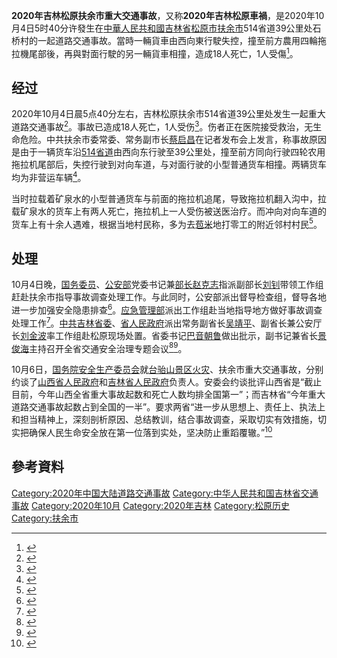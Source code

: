 {{Infobox public transit accident
| name                = 2020年吉林松原扶余市重大交通事故
| image               = 
| image_size          = 
| caption             = 
| image_map           = {{Location map|China Jilin
 | label = 事故发生地
 | position = top
 | width = 300
 | lat_deg = 45
 | lat_min = 18
 | lat_sec = 56.9
 | lat_dir = N
 | lon_deg = 125
 | lon_min = 16
 | lon_sec = 21.5
 | lon_dir = E
}}
| coordinates         = {{coord|45|18|56.9|N|125|16|21.5|E|region:MY_type:landmark|display=inline,title}}
| date                = {{Start date|2020|10|4|df=yes}}
| time                = 5点40分（[[UTC+08:00|UTC+8]]）
| location            = {{PRC}}[[吉林省|吉林省]][[松原市_(吉林省)|松原市]][[扶余市|扶余市]]514省道39公里处
| country             = 
| line                = 
| operator            = 
| owner               = 
| service             = 
| type                = 
| cause               = 
<!-- Statistics     -->
| bus                 = 
| trains              = 
| vehicles            = 
| passengers          = 
| crew                = 
| pedestrians         = 
| deaths              = 18
| injuries            = 1
| damage              = 
| property            = 
}}
'''2020年吉林松原扶余市重大交通事故'''，又称'''2020年吉林松原車禍'''，是2020年10月4日5时40分许發生在[[中華人民共和國|中華人民共和國]][[吉林省|吉林省]][[松原市_(吉林省)|松原市]][[扶余市|扶余市]]514省道39公里处石桥村的一起道路交通事故。當時一輛貨車由西向東行駛失控，撞至前方農用四輪拖拉機尾部後，再與對面行駛的另一輛貨車相撞，造成18人死亡，1人受傷<ref>{{cite news |title=吉林松原扶余市车祸已造成18死，公安部派出工作组 |url=http://www.bjnews.com.cn/news/2020/10/04/775045.html |publisher=新京報 |accessdate=2020-10-04 |archive-date=2021-04-17 |archive-url=https://web.archive.org/web/20210417115442/http://www.bjnews.com.cn/news/2020/10/04/775045.html }}</ref>。

== 经过 ==
2020年10月4日晨5点40分左右，吉林松原扶余市514省道39公里处发生一起重大道路交通事故<ref>{{Cite web|title=事故通报 公安部派工作组赶赴吉林松原扶余市重大道路交通事故现场指导调查处置工作|url=https://www.thepaper.cn/newsDetail_forward_9459299|accessdate=2020-10-04|work=澎湃新闻|archive-date=2020-10-04|archive-url=https://web.archive.org/web/20201004141209/https://www.thepaper.cn/newsDetail_forward_9459299|dead-url=no}}</ref>。事故已造成18人死亡，1人受伤<ref>{{Cite web|title=吉林扶余交通事故已致18死 公安部派组赴现场调查|url=http://www.dzwww.com/xinwen/jishixinwen/202010/t20201004_19840491.htm|accessdate=2020-10-04|work=大众网|archive-date=2020-10-04|archive-url=https://web.archive.org/web/20201004141209/http://www.dzwww.com/xinwen/jishixinwen/202010/t20201004_19840491.htm|dead-url=no}}</ref>。伤者正在医院接受救治，无生命危险。中共扶余市委常委、常务副市长[[蔡启昌|蔡启昌]]在记者发布会上发言，称事故原因是由于一辆货车沿[[514省道_(吉林)|514省道]]由西向东行驶至39公里处，撞至前方同向行驶四轮农用拖拉机尾部后，失控行驶到对向车道，与对面行驶的小型普通货车相撞。两辆货车均为非营运车辆<ref>{{Cite web|title=吉林扶余重大交通事故已致18人死亡 公安部派工作组指导调查处置工作|url=http://china.cnr.cn/NewsFeeds/20201004/t20201004_525286729.shtml|accessdate=2020-10-04|work=[[央广网|央广网]]}}</ref>。

当时拉载着矿泉水的小型普通货车与前面的拖拉机追尾，导致拖拉机翻入沟中，拉载矿泉水的货车上有两人死亡，拖拉机上一人受伤被送医治疗。而冲向对向车道的货车上有十余人遇难，根据当地村民称，多为去[[苞米|苞米]]地打零工的附近邻村村民<ref>{{Cite web|title=吉林扶余车祸致18人死亡，附近村民称死者多为去掰苞米的零工|url=http://www.bjnews.com.cn/news/2020/10/04/775057.html|accessdate=2020-10-04|last=新京报|work=[[新京报|新京报]]|archive-date=2020-11-03|archive-url=https://web.archive.org/web/20201103083345/http://www.bjnews.com.cn/news/2020/10/04/775057.html}}</ref>。

== 处理 ==
10月4日晚，[[国务委员|国务委员]]、[[中华人民共和国公安部|公安部]]党委书记兼[[中华人民共和国公安部部长|部长]][[赵克志|赵克志]]指派副部长[[刘钊_(1963年)|刘钊]]带领工作组赶赴扶余市指导事故调查处理工作。与此同时，公安部派出督导检查组，督导各地进一步加强安全隐患排查<ref>{{Cite web|title=痛心！已致18死1伤！吉林扶余发生重大交通事故|url=https://www.thepaper.cn/newsDetail_forward_9460645|accessdate=2020-10-04|work=[[澎湃新闻|澎湃新闻]]|archive-date=2020-10-04|archive-url=https://web.archive.org/web/20201004141231/https://www.thepaper.cn/newsDetail_forward_9460645|dead-url=no}}</ref>。[[中华人民共和国应急管理部|应急管理部]]派出工作组赴当地指导地方做好事故调查处理工作<ref>{{Cite web|title=应急管理部派工作组赴吉林松原扶余市指导货车相撞交通事故调查处理工作|url=http://www.xinhuanet.com/2020-10/04/c_1126574369.htm|accessdate=2020-10-04|work=[[新华网|新华网]]|archive-date=2020-10-04|archive-url=https://web.archive.org/web/20201004141229/http://www.xinhuanet.com/2020-10/04/c_1126574369.htm|dead-url=no}}</ref>。[[中国共产党吉林省委员会|中共吉林省委]]、[[吉林省人民政府|省人民政府]]派出常务副省长[[吴靖平|吴靖平]]、副省长兼公安厅长[[刘金波|刘金波]]率工作组赴松原现场处置。省委书记[[巴音朝鲁|巴音朝鲁]]做出批示，副书记兼省长[[景俊海|景俊海]]主持召开全省交通安全治理专题会议<ref>{{Cite web|title=吉林扶余交通事故已致18死1伤 常务副省长率工作组赶赴松原|url=https://new.qq.com/rain/a/20201004A0AVCF00|accessdate=2020-10-04|work=腾讯新闻|archive-date=2020-10-04|archive-url=https://web.archive.org/web/20201004141232/https://new.qq.com/rain/a/20201004A0AVCF00|dead-url=no}}</ref><ref>{{Cite web|title=两名副省长已赶赴松原！吉林省长紧急开会：不允许再出任何问题|url=https://new.qq.com/omn/20201004/20201004A0ANG100.html|accessdate=2020-10-04|work=[[腾讯新闻|腾讯新闻]]|archive-date=2020-10-04|archive-url=https://web.archive.org/web/20201004141239/https://new.qq.com/omn/20201004/20201004A0ANG100.html|dead-url=no}}</ref>。

10月6日，[[国务院安全生产委员会|国务院安全生产委员会]]就[[2020年山西省太原市台骀山景区火灾|台骀山景区火灾]]、扶余市重大交通事故，分别约谈了[[山西省人民政府|山西省人民政府]]和[[吉林省人民政府|吉林省人民政府]]负责人。安委会约谈批评山西省是“截止目前，今年山西全省重大事故起数和死亡人数均排全国第一”；而吉林省“今年重大道路交通事故起数占到全国的一半”。要求两省“进一步从思想上、责任上、执法上和担当精神上，深刻剖析原因、总结教训，结合事故调查，采取切实有效措施，切实把确保人民生命安全放在第一位落到实处，坚决防止重蹈覆辙。”<ref>{{Cite web|title=国务院安委会约谈山西、吉林两省人民政府负责人-新华网|url=http://www.xinhuanet.com/politics/2020-10/06/c_1126578572.htm|accessdate=2020-10-06|work=新华网|archive-date=2020-10-11|archive-url=https://web.archive.org/web/20201011230453/http://www.xinhuanet.com/politics/2020-10/06/c_1126578572.htm|dead-url=no}}</ref>

== 參考資料 ==
{{Reflist|2}}

[[Category:2020年中国大陆道路交通事故|Category:2020年中国大陆道路交通事故]]
[[Category:中华人民共和国吉林省交通事故|Category:中华人民共和国吉林省交通事故]]
[[Category:2020年10月|Category:2020年10月]]
[[Category:2020年吉林|Category:2020年吉林]]
[[Category:松原历史|Category:松原历史]]
[[Category:扶余市|Category:扶余市]]